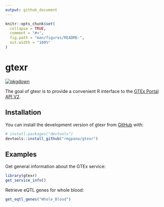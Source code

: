 ```yaml
---
output: github_document
---
```


<!-- README.md is generated from README.Rmd. Please edit that file -->

```r
knitr::opts_chunk$set(
  collapse = TRUE,
  comment = "#>",
  fig.path = "man/figures/README-",
  out.width = "100%"
)
```

# gtexr

<!-- badges: start -->
[![pkgdown](https://github.com/rmgpanw/gtexr/actions/workflows/pkgdown.yaml/badge.svg)](https://github.com/rmgpanw/gtexr/actions/workflows/pkgdown.yaml)
<!-- badges: end -->

The goal of gtexr is to provide a convenient R interface to the [GTEx Portal API V2](https://gtexportal.org/api/v2/redoc#tag/GTEx-Portal-API-Info).

## Installation

You can install the development version of gtexr from [GitHub](https://github.com/) with:

``` r
# install.packages("devtools")
devtools::install_github("rmgpanw/gtexr")
```

## Examples

Get general information about the GTEx service:

```r
library(gtexr)
get_service_info()
```

Retrieve eQTL genes for whole blood:

```r
get_eqtl_genes("Whole_Blood")
```
